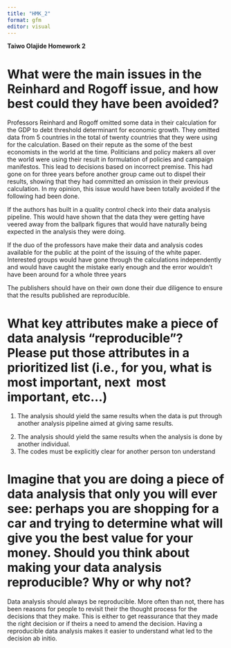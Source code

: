 ```yaml
---
title: "HMK_2"
format: gfm
editor: visual
---
```


**Taiwo Olajide Homework 2**

# What were the main issues in the Reinhard and Rogoff issue, and how best could they have been avoided?

Professors Reinhard and Rogoff omitted some data in their calculation for the GDP to debt threshold determinant for economic growth. They omitted data from 5 countries in the total of twenty countries that they were using for the calculation. Based on their repute as the some of the best economists in the world at the time. Politicians and policy makers all over the world were using their result in formulation of policies and campaign manifestos. This lead to decisions based on incorrect premise. This had gone on for three years before another group came out to dispel their results, showing that they had committed an omission in their previous calculation. In my opinion, this issue would have been totally avoided if the following had been done.

If the authors has built in a quality control check into their data analysis pipeline. This would have shown that the data they were getting have veered away from the ballpark figures that would have naturally being expected in the analysis they were doing.

If the duo of the professors have make their data and analysis codes available for the public at the point of the issuing of the white paper. Interested groups would have gone through the calculations independently and would have caught the mistake early enough and the error wouldn't have been around for a whole three years

The publishers should have on their own done their due diligence to ensure that the results published are reproducible.

# What key attributes make a piece of data analysis "reproducible"? Please put those attributes in a prioritized list (i.e., for you, what is most important, next  most important, etc...)

1.  The analysis should yield the same results when the data is put through another analysis pipeline aimed at giving same results.

```{=html}
<!-- -->
```
2.  The analysis should yield the same results when the analysis is done by another individual.
3.  The codes must be explicitly clear for another person ton understand

# Imagine that you are doing a piece of data analysis that only you will ever see: perhaps you are shopping for a car and trying to determine what will give you the best value for your money. Should you think about making your data analysis reproducible? Why or why not?

Data analysis should always be reproducible. More often than not, there has been reasons for people to revisit their the thought process for the decisions that they make. This is either to get reassurance that they made the right decision or if theirs a need to amend the decision. Having a reproducible data analysis makes it easier to understand what led to the decision ab initio.
